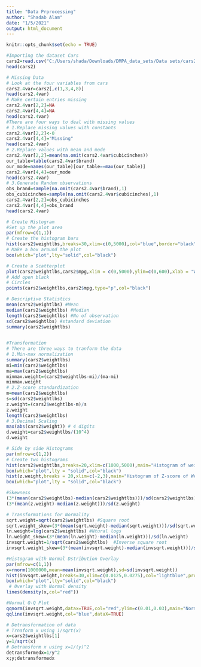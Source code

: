 ---
title: "Data Prprocessing"
author: "Shadab Alam"
date: "1/5/2021"
output: html_document
---

```{r setup, include=FALSE}
knitr::opts_chunk$set(echo = TRUE)
```

```{r}
#Importing the dataset Cars
cars2=read.csv("C:/Users/shada/Downloads/DMPA_data_sets/Data sets/cars2.txt",stringsAsFactors = FALSE)
head(cars2)

```

```{r}
# Missing Data
# Look at the four variables from cars
cars2.4var=cars2[,c(1,3,4,8)]
head(cars2.4var)
# Make certain entries missing
cars2.4var[2,2]=NA
cars2.4var[4,4]=NA
head(cars2.4var)
#There are four ways to deal with missing values
# 1.Replace missing values with constants
cars2.4var[2,2]<-0
cars2.4var[4,4]="Missing"
head(cars2.4var)
# 2.Replace values with mean and mode
cars2.4var[2,2]=mean(na.omit(cars2.4var$cubicinches))
our_table=table(cars2.4var$brand)
our_mode=names(our_table)[our_table==max(our_table)]
cars2.4var[4,4]=our_mode
head(cars2.4var)
# 3.Generate Random observations
obs_brand=sample(na.omit(cars2.4var$brand),1)
obs_cubicinches=sample(na.omit(cars2.4var$cubicinches),1)
cars2.4var[2,2]=obs_cubicinches
cars2.4var[4,4]=obs_brand
head(cars2.4var)
```

```{r}
# Create Histogram
#Set up the plot area
par(mfrow=c(1,1))
# Create the histogram bars
hist(cars2$weightlbs,breaks=30,xlim=c(0,5000),col="blue",border="black",ylim=c(0,40),xlab="weights",ylab="coounts",main="Histogram of Cars Weights")
# Make a box around the plot
box(which="plot",lty="solid",col="black")

```

```{r}
# Create a Scatterplot
plot(cars2$weightlbs,cars2$mpg,xlim = c(0,5000),ylim=c(0,600),xlab = "Weight",ylab="MPG",main="Scatterplot of MPG by Weight",type="p",pch="16",col="blue")
# Add open black
# Circles
points(cars2$weightlbs,cars2$mpg,type="p",col="black")

```

```{r}
# Descriptive Statistics
mean(cars2$weightlbs) #Mean
median(cars2$weightlbs) #Median
length(cars2$weightlbs) #No of observation
sd(cars2$weightlbs) #standard deviation
summary(cars2$weightlbs)
   

```

```{r}
#Transformation
# There are three ways to tranform the data
# 1.Min-max normalization
summary(cars2$weightlbs)
mi=min(cars2$weightlbs)
ma=max(cars2$weightlbs)
minmax.weight=(cars2$weightlbs-mi)/(ma-mi)
minmax.weight
# 2.Z-score standardization
m=mean(cars2$weightlbs)
s=sd(cars2$weightlbs)
z.weight=(cars2$weightlbs-m)/s
z.weight
length(cars2$weightlbs)
# 3.Decimal Scaling
max(abs(cars2$weight)) # 4 digits
d.weight=cars2$weightlbs/(10^4)
d.weight

```

```{r}
# Side by side Histograms
par(mfrow=c(1,2))
# Create two histograms
hist(cars2$weightlbs,breaks=20,xlim=c(1000,5000),main="Histogram of weight",xlab="Weights",ylab="Counts")
box(which="plot",lty = "solid",col="black")
hist(z.weight,breaks = 20,xlim=c(-2,3),main="Histogram of Z-score of Weight",xlab="Z-score of Weight",ylab="counts")
box(which="plot",lty = "solid",col="black")
```

```{r}
#Skewness
(3*(mean(cars2$weightlbs)-median(cars2$weightlbs)))/sd(cars2$weightlbs)
(3*(mean(z.weight)-median(z.weight)))/sd(z.weight)
```

```{r}
# Transformations for Normality
sqrt.weight=sqrt(cars2$weightlbs) #Square root
sqrt.weight_skew=(3*(mean(sqrt.weight)-median(sqrt.weight)))/sd(sqrt.weight)
ln.weight=log(cars2$weightlbs) #Ntural logs
ln.weight_skew=(3*(mean(ln.weight)-median(ln.weight)))/sd(ln.weight)
invsqrt.weight=1/sqrt(cars2$weightlbs)  #Inverse square root
invsqrt.weight_skew=(3*(mean(invsqrt.weight)-median(invsqrt.weight)))/sd(invsqrt.weight)
```


```{r}
#Histogram with Normal Dstribution Overlay
par(mfrow=c(1,1))
x=rnorm(1000000,mean=mean(invsqrt.weight),sd=sd(invsqrt.weight))
hist(invsqrt.weight,breaks=30,xlim=c(0.0125,0.0275),col="lightblue",prob=TRUE,border = "black",xlab="Inverse Square Root Of Weight",ylab="counts",maim="Histogram of Inverse Square Root Of Weight")
box(which="plot",lty="solid",col="black")
 # 0verlay with Normal density
lines(density(x,col="red"))
```

```{r}
#Normal Q-Q Plot 
qqnorm(invsqrt.weight,datax=TRUE,col="red",ylim=c(0.01,0.03),main="Normal Q-Q Plot Of Inverse Square Root Of Weight")
qqline(invsqrt.weight,col="blue",dataX=TRUE)
```

```{r}
# Detransformation of data
# Trnaform x using 1/sqrt(x)
x=cars2$weightlbs[1]
y=1/sqrt(x)
# Detransform x using x=1/(y)^2
detransformedx=1/y^2
x;y;detransformedx


```





